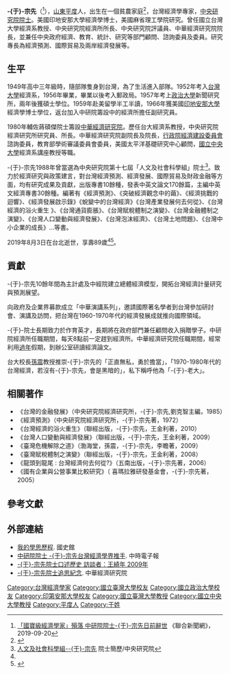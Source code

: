 {{Dablink|此人物姓「[[于姓|-{于}-]]」（發音：ㄩˊ）而不是「[[於姓|-{於}-]]」。}}
{{noteTA|于}}
{{fansite|time=2020-04-17T05:55:07+00:00}}
{{refimprove|time=2020-04-17T05:55:07+00:00}}
'''-{于}-宗先'''（{{bd|1930年|9月10日|2019年|8月3日|catIdx=Yu}}<ref name=udn4059796>[https://udn.com/news/story/7314/4059796 「國寶級經濟學家」殞落 中研院院士-{于}-宗先日前辭世] {{Wayback|url=https://udn.com/news/story/7314/4059796 |date=20190920164431 }} 《聯合新聞網》，2019-09-20</ref>），[[山東|山東]][[平度|平度]]人，出生在一個貧農家庭<ref>{{Cite web |url=https://www.npf.org.tw/1/22022 |title=經濟學界導師-{于}-宗先《財團法人國家政策研究基金會  杜震華 2019年12月20日 》 |accessdate=2020年2月19日 |archive-date=2020年2月19日 |archive-url=https://web.archive.org/web/20200219032556/https://www.npf.org.tw/1/22022 |dead-url=no }}</ref>，台灣經濟學專家，[[中央研究院院士|中央研究院院士]]。美國印地安那大學經濟學博士，美國麻省理工學院研究。曾任國立台灣大學經濟系教授、中央研究院經濟所所長、中央研究院評議員、中華經濟研究院院長，並兼任中央政府經濟、教育、統計、研究等部門顧問、諮詢委員及委員。研究專長為經濟預測、國際貿易及兩岸經濟發展等。

==生平==
1949年高中三年級時，隨部隊隻身到台灣，為了生活進入部隊。1952年考入[[台灣大學|台灣大學]]經濟系，1956年畢業，畢業以後考入郵政局。1957年考上[[政治大學|政治大學]]新聞研究所，兩年後獲碩士學位。1959年赴美留學半工半讀，1966年獲美國[[印地安那大學|印地安那大學]]經濟學博士學位，返台加入中研院籌設中的經濟所擔任副研究員。

1980年輔佐蔣碩傑院士籌設[[中華經濟研究院|中華經濟研究院]]。歷任台大經濟系教授，中央研究院經濟研究所研究員、所長。中華經濟研究院副院長及院長，[[行政院經濟建設委員會|行政院經濟建設委員會]]諮詢委員，教育部學術審議委員會委員，美國太平洋基礎研究中心顧問，[[國立中央大學|國立中央大學]]經濟系講座教授等職。

-{于}-宗先1988年曾當選為中央研究院第十七屆「人文及社會科學組」院士<ref>[https://academicians.sinica.edu.tw/index.php?r=academician-n%2Fshow&id=26 人文及社會科學組--{于}-宗先] {{Wayback|url=https://academicians.sinica.edu.tw/index.php?r=academician-n%2Fshow&id=26 |date=20200925205703 }}院士簡歷/中央研究院</ref>。致力於經濟研究與政策建言，對台灣經濟預測、經濟發展、國際貿易及財政金融等方面，均有研究成果及貢獻，出版專書10餘種，發表中英文論文170餘篇，主編中英文經濟專書30餘種。編著有《經濟預測》、《突破經濟觀念中的繭》、《經濟挑戰的迴響》、《經濟發展啟示錄》《蛻變中的台灣經濟》《台灣產業發展何去何從》、《台灣經濟的浴火重生 》、《台灣通貨膨脹》、《台灣賦稅體制之演變》、《台灣金融體制之演變》、《台灣人口變動與經濟發展》、《台灣泡沫經濟》、《台灣土地問題》、《台灣中小企業的成長》…等書。

2019年8月3日在台北逝世，享壽89歲<ref name=udn4059796 /><ref>{{Cite web |url=https://www.cna.com.tw/news/afe/201911300127.aspx/ |title=中央通訊社，《-{于}-宗先追思紀念會 財經重量級人物齊聚感懷 》 |accessdate=2020-02-18 |archive-date=2020-02-18 |archive-url=https://web.archive.org/web/20200218015556/https://www.cna.com.tw/news/afe/201911300127.aspx |dead-url=no }}</ref>。

==貢獻==
-{于}-宗先10餘年間為主計處及中經院建立總體經濟模型，開拓台灣經濟計量研究與預測展望。

向政府及企業界募款成立「中華演講系列」，邀請國際著名學者到台灣參加研討會、演講及訪問，把台灣在1960-1970年代的經濟發展成就推向國際領域。

-{于}-院士長期致力於作育英才，長期將在政府部門兼任顧問收入捐贈學子。中研院經濟所任職期間，每天8點前一定趕到經濟所。中華經濟研究院任職期間，經常利用[[過年|過年]]假期，到辦公室研讀經濟論文。

台大校長[[孫震_(臺灣學政界人物)|孫震]]教授推崇-{于}-宗先的「正直無私，勇於擔當」，「1970-1980年代的台灣經濟，若沒有-{于}-宗先，會是黑暗的」，私下稱呼他為「-{于}-老大」。
==相關著作==
*《台灣的金融發展》（中央研究院經濟研究所，-{于}-宗先,劉克智主編，1985）
*《經濟預測》（中央研究院經濟研究所，-{于}-宗先著，1972）
*《台灣經濟的浴火重生》（聯經出版，-{于}-宗先，王金利著，2010）
*《台灣人口變動與經濟發展》（聯經出版，-{于}-宗先，王金利著，2009）
*《臺灣危機解除之道》（渤海堂，孫震，-{于}-宗先，李瞻著，2009）
*《臺灣賦稅體制之演變》（聯經出版，-{于}-宗先，王金利著，2008）
*《龍頭到龍尾 : 台灣經濟何去何從?》（五南出版，-{于}-宗先著，2006）
*《國有企業與公營事業比較研究》（ 喜瑪拉雅研發基金會，-{于}-宗先著，2005）
==參考文獻==
{{reflist}}

==外部連結==
*[https://www.drnh.gov.tw/var/file/3/1003/img/10/115985212.pdf 我的學思歷程]{{Wayback|url=https://www.drnh.gov.tw/var/file/3/1003/img/10/115985212.pdf |date=20191223055711 }}. 國史館
*[http://www.chinatimes.com/newspapers/20140504000081-260202 中研院院士 -{于}-宗先台灣經濟學界推手 ]{{Wayback|url=http://www.chinatimes.com/newspapers/20140504000081-260202 |date=20190504190817 }}. 中時電子報
*[http://politics.ntu.edu.tw/RAEC/act/tw-13.doc -{于}-宗先院士口述歷史  訪談者：王綺年 2009年] {{Wayback|url=http://politics.ntu.edu.tw/RAEC/act/tw-13.doc |date=20220419170052 }}
*[https://www.cier.edu.tw/yu-tzong-shian -{于}-宗先院士追思紀念]{{Wayback|url=https://www.cier.edu.tw/yu-tzong-shian |date=20200726163310 }}. 中華經濟研究院
{{中央研究院第十七届院士}}
{{國家統一委員會成員}}
{{DEFAULTSORT: Yu, Tzong-Shian}}
[[Category:台灣經濟學家|Category:台灣經濟學家]]
[[Category:國立臺灣大學校友|Category:國立臺灣大學校友]]
[[Category:國立政治大學校友|Category:國立政治大學校友]]
[[Category:印第安那大學校友|Category:印第安那大學校友]]
[[Category:國立臺灣大學教授|Category:國立臺灣大學教授]]
[[Category:國立中央大學教授|Category:國立中央大學教授]]
[[Category:平度人|Category:平度人]]
[[Category:于姓|Category:于姓]]